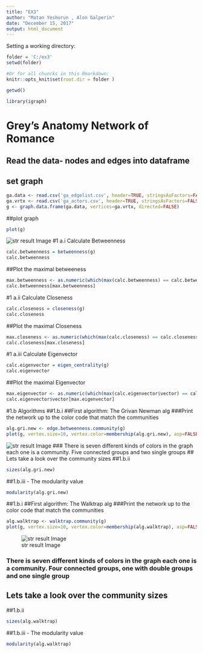 ---
title: "EX3"
author: "Matan Yeshurun , Alon Galperin"
date: "December 15, 2017"
output: html_document
---


Setting a working directory:

```{r setup}
folder = 'C:/ex3'
setwd(folder)

#Or for all chuncks in this Rmarkdown:
knitr::opts_knit$set(root.dir = folder )


```

```{r}
getwd()
```
```{r}
library(igraph)
```



# Grey's Anatomy Network of Romance
## Read the data- nodes and edges into dataframe
## set graph
```{r}
ga.data <- read.csv('ga_edgelist.csv', header=TRUE, stringsAsFactors=FALSE)
ga.vrtx <- read.csv('ga_actors.csv', header=TRUE, stringsAsFactors=FALSE)
g <- graph.data.frame(ga.data, vertices=ga.vrtx, directed=FALSE)

```
##plot graph
```{r}
plot(g)
```
![str result Image](https://github.com/matan-yes/ex3/blob/master/images/1-graph.JPG)
#1 a.i Calculate Betweenness
```{r}
calc.betweenness = betweenness(g)
calc.betweenness
```
##Plot the maximal betweeness
```{r}
max.betweenness <- as.numeric(which(max(calc.betweenness) == calc.betweenness))
calc.betweenness[max.betweenness]
```
#1 a.ii Calculate Closeness
```{r}
calc.closeness = closeness(g)
calc.closeness
```
##Plot the maximal Closeness
```{r}
max.closeness <- as.numeric(which(max(calc.closeness) == calc.closeness))
calc.closeness[max.closeness]
```
#1 a.iii Calculate Eigenvector
```{r}
calc.eigenvector = eigen_centrality(g)
calc.eigenvector
```
##Plot the maximal Eigenvector
```{r}

max.eigenvector <- as.numeric(which(max(calc.eigenvector$vector) == calc.eigenvector$vector))
calc.eigenvector$vector[max.eigenvector]
```
#1.b  Algorithms
##1.b.i
##First algorithm: The Grivan Newman alg
###Print the network up to the color code that match the communities
```{r}
alg.gri.new <- edge.betweenness.community(g)
plot(g, vertex.size=10, vertex.color=membership(alg.gri.new), asp=FALSE)
```
![str result Image](https://github.com/matan-yes/ex3/blob/master/images/2-graph.JPG)
### There is seven different kinds of colors in the graph each one is a community. Five connected groups and two single groups
## Lets take a look over the community sizes
##1.b.ii
```{r}
sizes(alg.gri.new)
```
##1.b.iii - The modularity value
```{r}
modularity(alg.gri.new)
```

##1.b.i
##First algorithm: The Walktrap alg
###Print the network up to the color code that match the communities
```{r}
alg.walktrap <- walktrap.community(g)
plot(g, vertex.size=10, vertex.color=membership(alg.walktrap), asp=FALSE)
```
![str result Image](https://github.com/matan-yes/ex3/blob/master/images/3-graph.JPG)

### There is seven different kinds of colors in the graph each one is a community. Four connected groups, one with double groups and one single group
## Lets take a look over the community sizes
##1.b.ii
```{r}
sizes(alg.walktrap)
```
##1.b.iii - The modularity value
```{r}
modularity(alg.walktrap)

```

